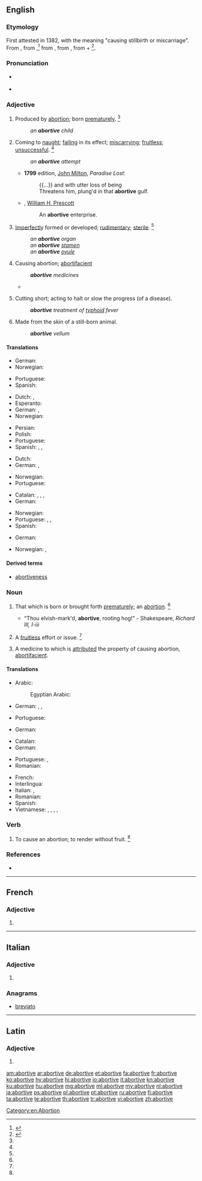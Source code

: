 ==English==

===Etymology===
First attested in 1382, with the meaning "causing stillbirth or miscarriage". From {{etyl|enm|en}}, from {{etyl|fro|en}} {{term|abortif|lang=fro}},<ref name=SOED>{{R:SOED5|page=7}}</ref> from {{etyl|la|en}} {{m|la|abortīvus||causing abortion}}, from {{term|aborior||miscarry, disappear|lang=la}}, from {{term|ab||amiss|lang=la}} + {{m|la|orīor||appear, be born, arise}}<ref>{{R:CDOE|page=4}}</ref>.

===Pronunciation===
* {{a|US}} {{IPA|/əˈbɔɹ.tɪv/|lang=en}}
* {{a|RP}} {{IPA|/əˈbɔː.tɪv/|lang=en}}

===Adjective===
{{en-adj}}

# {{context|obsolete|lang=en}} Produced by [[abortion]]; born [[prematurely]]. {{defdate|Attested from around (1350 to 1470) until the mid 18<sup>th</sup> century.}}<ref name=SOED/>
#: ''an '''abortive''' child''
# Coming to [[naught]]; [[failing]] in its effect; [[miscarrying]]; [[fruitless]]; [[unsuccessful]]. {{defdate|First attested in the late 16<sup>th</sup> century.}}<ref name=SOED/>
#: ''an '''abortive''' attempt''
#* '''1799''' edition, [[w:John Milton|John Milton]], ''Paradise Lost'':
#*: {{...}} and with utter loss of being
#*: Threatens him, plung'd in that '''abortive''' gulf.
#* {{rfdate}}, [[w:William H. Prescott|William H. Prescott]]
#*: An '''abortive''' enterprise.
# {{context|biology|lang=en}} [[imperfectly|Imperfectly]] formed or developed; [[rudimentary]]; [[sterile]]. {{defdate|First attested in the mid 18<sup>th</sup> century.}}<ref name=SOED/>
#: ''an '''abortive''' organ''
#: ''an '''abortive''' [[stamen]]''
#: ''an '''abortive''' [[ovule]]''
# {{context|medicine|rare|attributive|lang=en}} Causing abortion; [[abortifacient]]
#: '''''abortive''' medicines''
#* {{rfquotek|Parr}}
# {{context|medicine|lang=en}} Cutting short; acting to halt or slow the progress (of a disease).
#: '''''abortive''' treatment of [[typhoid]] fever''
# Made from the skin of a still-born animal.
#: '''''abortive''' vellum''

====Translations====
{{trans-top|produced by abortion; born prematurely}}
* German: {{t|de|abgetrieben}}
* Norwegian: {{t+|no|abortiv}}
{{trans-mid}}
* Portuguese: {{t|pt|abortivo}}
* Spanish: {{t+|es|abortivo}}
{{trans-bottom}}

{{trans-top|coming to naught; fruitless}}
* Dutch: {{t+|nl|vruchteloos}}, {{t+|nl|tevergeefs}}
* Esperanto: {{t|eo|aborta}}
* German: {{t+|de|erfolglos}}, {{t|de|wirkungslos}}
* Norwegian: {{t|no|fruktløs}}
{{trans-mid}}
* Persian: {{t|fa|بی نتیجه|sc=fa-Arab}}
* Polish: {{t|pl|nieudany}}
* Portuguese: {{t|pt|abortivo}}
* Spanish: {{t+|es|fracasado}}, {{t+|es|frustrado}}, {{t+|es|malogrado}}
{{trans-bottom}}

{{trans-top|imperfectly formed or developed; rudimentary; sterile}}
* Dutch: {{t+|nl|rudimentair}}
* German: {{t|de|unvollkommen}}, {{t+|de|rudimentär}}
{{trans-mid}}
* Norwegian: {{t+|no|abortiv}}
* Portuguese: {{t|pt|abortivo}}
{{trans-bottom}}

{{trans-top|causing abortion}}
* Catalan: {{t|ca|abortiu|m}}, {{t|ca|abortiva|f}}, {{t|ca|avortiu|m}}, {{t|ca|avortiva|f}}
* German: {{t|de|abtreibend}}
{{trans-mid}}
* Norwegian: {{t+|no|abortiv}}
* Portuguese: {{t|pt|abortivo}}, {{t|pt|abortífero}}, {{t|pt|amblótico}}
* Spanish: {{t+|es|abortivo}}
{{trans-bottom}}

{{trans-top|medicine: cutting short}}
* German: {{t+|de|abbrechen}}
{{trans-mid}}
* Norwegian: {{t+|no|abortiv}}, {{t|no|avbrutt}}
{{trans-bottom}}

====Derived terms====
* [[abortiveness]]

===Noun===
{{en-noun}}

# {{context|obsolete|lang=en}} That which is born or brought forth [[prematurely]]; an [[abortion]]. {{defdate|Attested from around (1150 to 1350) until the mid 18<sup>th</sup> century.}}<ref name=SOED/>
#* "Thou elvish-mark'd, '''abortive''', rooting hog!" - Shakespeare, ''Richard III, I-iii''
# {{context|obsolete|lang=en}} A [[fruitless]] effort or issue. {{defdate|Attested from the early 17<sup>th</sup> century until the early 18<sup>th</sup> century.}}<ref name=SOED/>
# {{context|obsolete|lang=en}} A medicine to which is [[attributed]] the property of causing abortion, [[abortifacient]].

====Translations====
{{trans-top|that which is born or brought forth prematurely; an abortion}}
* Arabic: {{t|ar|سقط|m|tr=saqṭ|sc=Arab}}
*: Egyptian Arabic: {{t|arz|سقط|m|tr=saʔṭ|sc=Arab}}
* German: {{t+|de|Abort|m}}, {{t+|de|Abtreibung|f}}, {{t+|de|Interruptio|n}}
{{trans-mid}}
* Portuguese: {{t|pt|aborto|m}}
{{trans-bottom}}

{{trans-top|fruitless effort}}
* German: {{t|de|Erfolglosigkeit|f}}
{{trans-mid}}
{{trans-bottom}}

{{trans-top|a medicine}}
* Catalan: {{t|ca|abortiu|m}}
* German: {{t|de|Abtreibungsmittel|n}}
{{trans-mid}}
* Portuguese: {{t|pt|abortivo|m}}, {{t|pt|amblótico}}
* Romanian: {{t+|ro|abortiv|n}}
{{trans-bottom}}

{{checktrans-top}}
* French: {{t+check|fr|abortif}}
* Interlingua: {{t-check|ia|abortive}}
* Italian: {{t-check|it|abortito}}, {{t-check|it|abortivo}}
* Romanian: {{t+check|ro|abortiv}}
* Spanish: {{t+check|es|abortivo}}
* Vietnamese: {{t-check|vi|đẻ non}}, {{t-check|vi|non yếu}}, {{t-check|vi|chết non chết yểu}}, {{t-check|vi|sớm thất bại}}, {{t-check|vi|không phát triển đầy đủ}}
{{trans-bottom}}

===Verb===
{{en-verb|abortiv}}

# {{context|transitive|obsolete|lang=en}} To cause an abortion; to render without fruit. {{defdate|Attested only in the 17<sup>th</sup> century.}}<ref name=SOED/>

===References===
* {{R:Webster 1913}}
<references/>

----

==French==

===Adjective===
{{fr-adj-form}} {{g|f}}

# {{feminine of|abortif|lang=fr}}

----

==Italian==

===Adjective===
{{head|it|adjective form}} {{g|f-p}}

# {{feminine plural of|abortivo|lang=it}}

===Anagrams===
* [[breviato#Italian|breviato]]

----

==Latin==

===Adjective===
{{la-adj-form|abortīve}}

# {{inflection of|abortīvus||voc|m|s|lang=la}}

[[Category:en:Abortion]]

[[am:abortive]]
[[ar:abortive]]
[[de:abortive]]
[[et:abortive]]
[[fa:abortive]]
[[fr:abortive]]
[[ko:abortive]]
[[hy:abortive]]
[[hi:abortive]]
[[io:abortive]]
[[it:abortive]]
[[kn:abortive]]
[[ku:abortive]]
[[hu:abortive]]
[[mg:abortive]]
[[ml:abortive]]
[[my:abortive]]
[[nl:abortive]]
[[ja:abortive]]
[[ps:abortive]]
[[pl:abortive]]
[[pt:abortive]]
[[ru:abortive]]
[[fi:abortive]]
[[ta:abortive]]
[[te:abortive]]
[[th:abortive]]
[[tr:abortive]]
[[vi:abortive]]
[[zh:abortive]]